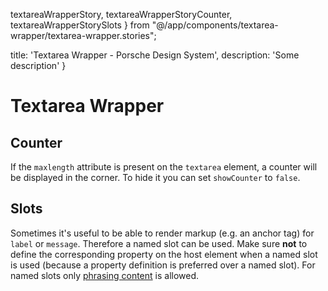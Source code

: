   textareaWrapperStory,
  textareaWrapperStoryCounter, textareaWrapperStorySlots
} from "@/app/components/textarea-wrapper/textarea-wrapper.stories";

  title: 'Textarea Wrapper - Porsche Design System',
  description: 'Some description'
}

# Textarea Wrapper <ComponentStatus tagName="p-textarea-wrapper"></ComponentStatus>

<TableOfContents headings={[]} />

## Counter

If the `maxlength` attribute is present on the `textarea` element, a counter will be displayed in the corner.
To hide it you can set `showCounter` to `false`.

<ComponentStory story={textareaWrapperStoryCounter} />

## Slots

Sometimes it's useful to be able to render markup (e.g. an anchor tag) for `label` or `message`. Therefore a named slot
can be used. Make sure **not** to define the corresponding property on the host element when a named slot is used
(because a property definition is preferred over a named slot). For named slots only
[phrasing content](https://developer.mozilla.org/en-US/docs/Web/Guide/HTML/Content_categories#Phrasing_content) is
allowed.

<ComponentStory story={textareaWrapperStorySlots} />

